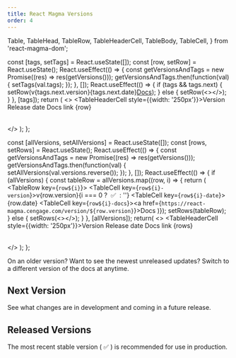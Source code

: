 ```yaml
---
title: React Magma Versions
order: 4
---
```


  Table,
  TableHead,
  TableRow,
  TableHeaderCell,
  TableBody,
  TableCell,
} from 'react-magma-dom';

<PageContent componentName="react_magma_versions" type="api_intro">

  const [tags, setTags] = React.useState([]);
  const [row, setRow] = React.useState();
  React.useEffect(() => {
    const getVersionsAndTags = new Promise((res) => res(getVersions()));
    getVersionsAndTags.then(function(val) {
      setTags(val.tags);
    });
  }, []);
  React.useEffect(() => {
    if (tags && tags.next) {
      setRow(<TableRow><TableCell>v{tags.next.version}</TableCell><TableCell>{tags.next.date}</TableCell><TableCell><a href='https://next--upbeat-sinoussi-f675aa.netlify.app/'>Docs</a></TableCell></TableRow>);
    } else {
      setRow(<></>);
    }
  }, [tags]);
  return (
    <>
      <Table minWidth={100}>
        <TableHead>
          <TableRow>
            <TableHeaderCell style={{width: '250px'}}>Version</TableHeaderCell>
            <TableHeaderCell>Release date</TableHeaderCell>
            <TableHeaderCell>Docs link</TableHeaderCell>
          </TableRow>
        </TableHead>
        <TableBody>
          {row}
        </TableBody>
      </Table>
    </>
  );
};

  const [allVersions, setAllVersions] = React.useState([]);
  const [rows, setRows] = React.useState();
  React.useEffect(() => {
    const getVersionsAndTags = new Promise((res) => res(getVersions()));
    getVersionsAndTags.then(function(val) {
      setAllVersions(val.versions.reverse());
    });
  }, []);
  React.useEffect(() => {
    if (allVersions) {
      const tableRow = allVersions.map((row, i) => {
        return (
          <TableRow key={`row${i}`}>
            <TableCell key={`row${i}-version`}>v{row.version}{i === 0 ? <span>&nbsp;✅&nbsp;</span> : ''}</TableCell>
             <TableCell key={`row${i}-date`}>{row.date}</TableCell>
             <TableCell key={`row${i}-docs`}><a href={`https://react-magma.cengage.com/version/${row.version}`}>Docs</a></TableCell>
          </TableRow>
        )});
      setRows(tableRow);
    } else {
      setRows(<></>);
    }
  }, [allVersions]);
  return(
    <>
      <Table minWidth={100}>
          <TableHead>
            <TableRow>
              <TableHeaderCell style={{width: '250px'}}>Version</TableHeaderCell>
              <TableHeaderCell>Release date</TableHeaderCell>
              <TableHeaderCell>Docs link</TableHeaderCell>
            </TableRow>
          </TableHead>
          <TableBody>
            {rows}
          </TableBody>
        </Table>
    </>
  );
};

<LeadParagraph>
On an older version? Want to see the newest unreleased updates? Switch to a different version of the docs at anytime.
</LeadParagraph>

## Next Version
See what changes are in development and coming in a future release.

<NextVersionTable />

## Released Versions
The most recent stable version (&nbsp;✅&nbsp;) is recommended for use in production.

<ReleasedVersionsTable />

</PageContent>